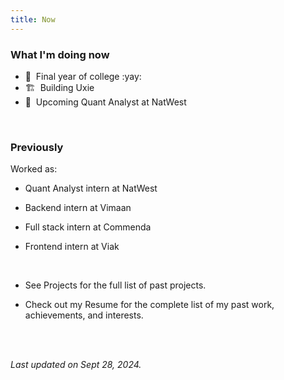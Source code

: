 ```yaml
---
title: Now
---
```


### What I'm doing now

- 💪&nbsp; Final year of college :yay:
- 🏗️&nbsp; Building <Link href="https://uxie.vercel.app">Uxie</Link>
- 💼&nbsp; Upcoming Quant Analyst at <Link href="https://www.natwestgroup.com/">NatWest</Link>

<br />

### Previously

Worked as:

- Quant Analyst intern at <Link href="https://www.natwestgroup.com/">NatWest</Link>
- Backend intern at <Link href='https://vimaan.ai'>Vimaan</Link>
- Full stack intern at <Link href='https://commenda.io'>Commenda</Link>
- Frontend intern at <Link href='https://viak.io'>Viak</Link>

  <br />

- See <Link href='/projects'>Projects</Link> for the full list of past projects.
- Check out my <Link href='/resume.pdf'>Resume</Link> for the complete list of my past work, achievements, and interests.

<br />
<br />

_Last updated on Sept 28, 2024._
